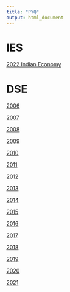 ```yaml
---
title: "PYQ"
output: html_document
---
```


# IES

[2022 Indian Economy](ies2022ie.html)

# DSE

[2006](pyqdse2006.html)

[2007](pyqdse2007.html)

[2008](pyqdse2008.html)

[2009](pyqdse2009.html)

[2010](pyqdse2010.html)

[2011](pyqdse2011.html)

[2012](pyqdse2012.html)

[2013](pyqdse2013.html)

[2014](pyqdse2014.html)

[2015](pyqdse2015.html)

[2016](pyqdse2016.html)

[2017](pyqdse2017.html)

[2018](pyqdse2018.html)

[2019](pyqdse2019.html)

[2020](pyqdse2020.html)

[2021](pyqdse2021.html)
